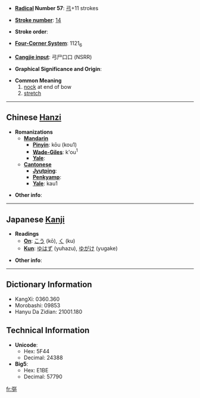 * '''[[Wiktionary:Chinese radical index| Radical]] Number 57''': [[Wiktionary:Chinese radical index 弓|弓]]+11 strokes

* '''[[Wiktionary:Chinese total strokes index|Stroke number]]''': [[Wiktionary:Chinese total strokes index 14|14]]

* '''Stroke order''': 

* '''[[Wiktionary:Chinese four corner index|Four-Corner System]]''': 1121<sub>6</sub>

* '''[[Wiktionary:Chinese Cangjie index|Cangjie input]]''': 弓尸口口 (NSRR)

* '''Graphical Significance and Origin''': 

* '''Common Meaning'''
*#[[nock]] at end of bow
*# [[stretch]]

----

== Chinese [[Hanzi]] ==

* '''Romanizations'''
** '''[[Mandarin]]'''
*** '''[[Pinyin]]''': kōu (kou1)
*** '''[[Wade-Giles]]''': k'ou<sup>1</sup>
*** '''[[Yale]]''': 
** '''[[Cantonese]]'''
*** '''[[Jyutping]]''':
*** '''[[Penkyamp]]''': 
*** '''[[Yale]]''': kau1

* '''Other info''': 

----

== Japanese [[Kanji]] ==

* '''Readings'''
** '''[[On]]''': [[こう]] (kō), [[く]] (ku)
** '''[[Kun]]''': [[ゆはず]] (yuhazu), [[ゆがけ]] (yugake)

* '''Other info''':  

----

== Dictionary Information ==

* KangXi: 0360.360
* Morobashi: 09853
* Hanyu Da Zidian: 21001.180

== Technical Information ==

* '''Unicode''':
** Hex: 5F44
** Decimal: 24388
* '''Big5''':
** Hex: E1BE
** Decimal: 57790

[[fr:彄]]